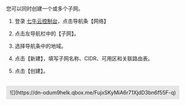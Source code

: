 您可以同时创建一个或多个子网。

1. 登录 [七牛云控制台](https://portal.qiniu.com/kylin)，点击导航条【网络】

2. 点击左导航栏中的【子网】。  

3. 选择导航条中的地域。

4. 点击【新建】，填写子网名称、CIDR、可用区和关联路由表。  

5. 点击【创建】。

<br/>

<div style="padding: 10px;background-color: #e6e6e6;width: auto;float: left;">
![](https://dn-odum9helk.qbox.me/FujxSKyMiA6r71XjdD3bn6f55F-q)</div>

<br style="clear: both;"/>
